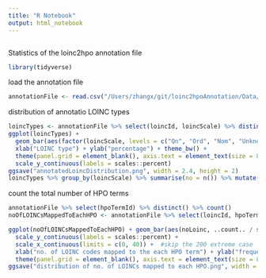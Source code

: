```yaml
---
title: "R Notebook"
output: html_notebook
---
```

```r

```

Statistics of the loinc2hpo annotation file

```r
library(tidyverse)
```

load the annotation file
```r
annotationFile <- read.csv("/Users/zhangx/git/loinc2hpoAnnotation/Data/TSVSingleFile/annotations.tsv", sep = "\t")
```


distribution of annotatio LOINC types

```r
loincTypes <- annotationFile %>% select(loincId, loincScale) %>% distinct()
ggplot(loincTypes) + 
  geom_bar(aes(factor(loincScale, levels = c("Qn", "Ord", "Nom", "Unknown")), ..count../sum(..count..)), fill = "black") +
  xlab("LOINC type") + ylab("percentage") + theme_bw() +
  theme(panel.grid = element_blank(), axis.text = element_text(size = 8), axis.title = element_text(size = 10)) + 
  scale_y_continuous(labels = scales::percent)
ggsave("annotatedLoincDistribution.png", width = 2.4, height = 2)
loincTypes %>% group_by(loincScale) %>% summarise(no = n()) %>% mutate(percentage = no/sum(no))
```

count the total number of HPO terms
```r
annotationFile %>% select(hpoTermId) %>% distinct() %>% count()
noOfLOINCsMappedToEachHPO <- annotationFile %>% select(loincId, hpoTermId) %>% distinct() %>% group_by(hpoTermId) %>% mutate(noLoinc = n()) %>% ungroup() %>% select(hpoTermId, noLoinc) %>% distinct() 

ggplot(noOfLOINCsMappedToEachHPO) + geom_bar(aes(noLoinc, ..count.. / sum (..count..)), fill = "black") + 
  scale_y_continuous(labels = scales::percent) +
  scale_x_continuous(limits = c(0, 40)) +  #skip the 200 extreme case
  xlab("no. of LOINC codes mapped to the each HPO term") + ylab("frequency") + theme_bw() +
  theme(panel.grid = element_blank(), axis.text = element_text(size = 8), axis.title = element_text(size = 10))
ggsave("distribution of no. of LOINCs mapped to each HPO.png", width = 4, height = 2)
```

